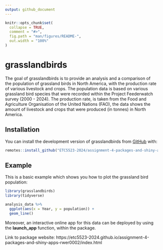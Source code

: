 ```yaml
---
output: github_document
---
```


<!-- README.md is generated from README.Rmd. Please edit that file -->

```r
knitr::opts_chunk$set(
  collapse = TRUE,
  comment = "#>",
  fig.path = "man/figures/README-",
  out.width = "100%"
)
```

# grasslandbirds

<!-- badges: start -->
<!-- badges: end -->

The goal of grasslandbirds is to provide an analysis and a comparison of the
population of grassland birds in North America, with the production rate of various
livestock and crops. The population data is based on various grassland bird species that
were recorded within the Project Feederwatch survey (2000 - 2024). The production rate,
is taken from the Food and Agriculture Organisation of the United Nations (FAO), the 
data shows the amount of livestock and crops that were produced (in tonnes) in North America. 

## Installation

You can install the development version of grasslandbirds from [GitHub](https://github.com/) with:

``` r
remotes::install_github("ETC5523-2024/assignment-4-packages-and-shiny-apps-rwer0002")
```

## Example

This is a basic example which shows you how to plot the grassland bird population:

```r
library(grasslandbirds)
library(tidyverse)

analysis_data %>%
  ggplot(aes(x = Year, y = population)) +
  geom_line()
```

Moreover, an interactive online app for this data can be deployed by using the
**launch_app** function, within the package. 

Link to package website:
https://etc5523-2024.github.io/assignment-4-packages-and-shiny-apps-rwer0002/index.html
